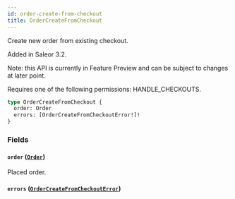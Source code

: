```yaml
---
id: order-create-from-checkout
title: OrderCreateFromCheckout
---
```



Create new order from existing checkout.

Added in Saleor 3.2.

Note: this API is currently in Feature Preview and can be subject to changes at later point. 

Requires one of the following permissions: HANDLE_CHECKOUTS.

```graphql
type OrderCreateFromCheckout {
  order: Order
  errors: [OrderCreateFromCheckoutError!]!
}
```


### Fields

#### `order` ([`Order`](../../../developer/api-reference/objects/order))

Placed order.


#### `errors` ([`OrderCreateFromCheckoutError`](../../../developer/api-reference/objects/order-create-from-checkout-error))






